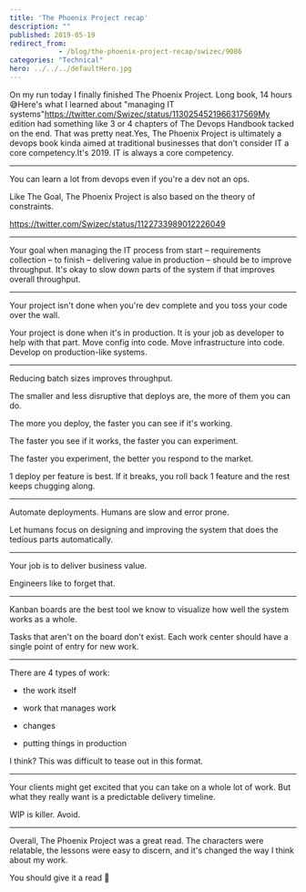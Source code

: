 ```yaml
---
title: 'The Phoenix Project recap'
description: ""
published: 2019-05-19
redirect_from: 
            - /blog/the-phoenix-project-recap/swizec/9086
categories: "Technical"
hero: ../../../defaultHero.jpg
---
```

On my run today I finally finished The Phoenix Project. Long book, 14 hours 😅Here&#x27;s what I learned about &quot;managing IT systems&quot;https://twitter.com/Swizec/status/1130254521966317569My edition had something like 3 or 4 chapters of The Devops Handbook tacked on the end. That was pretty neat.Yes, The Phoenix Project is ultimately a devops book kinda aimed at traditional businesses that don&#x27;t consider IT a core competency.It&#x27;s 2019. IT is always a core competency.

---

You can learn a lot from devops even if you&#x27;re a dev not an ops.

Like The Goal, The Phoenix Project is also based on the theory of constraints.

https://twitter.com/Swizec/status/1122733989012226049

---

Your goal when managing the IT process from start – requirements collection – to finish – delivering value in production – should be to improve throughput. It&#x27;s okay to slow down parts of the system if that improves overall throughput.

---

Your project isn&#x27;t done when you&#x27;re dev complete and you toss your code over the wall.

Your project is done when it&#x27;s in production. It is your job as developer to help with that part. Move config into code. Move infrastructure into code. Develop on production-like systems.

---

Reducing batch sizes improves throughput.

The smaller and less disruptive that deploys are, the more of them you can do.

The more you deploy, the faster you can see if it&#x27;s working.

The faster you see if it works, the faster you can experiment.

The faster you experiment, the better you respond to the market.

1 deploy per feature is best. If it breaks, you roll back 1 feature and the rest keeps chugging along.

---

Automate deployments. Humans are slow and error prone.

Let humans focus on designing and improving the system that does the tedious parts automatically.

---

Your job is to deliver business value.

Engineers like to forget that.

---

Kanban boards are the best tool we know to visualize how well the system works as a whole.

Tasks that aren&#x27;t on the board don&#x27;t exist. Each work center should have a single point of entry for new work.

---

There are 4 types of work:

- the work itself

* work that manages work

* changes

* putting things in production

I think? This was difficult to tease out in this format.

---

Your clients might get excited that you can take on a whole lot of work. But what they really want is a predictable delivery timeline.

WIP is killer. Avoid.

---

Overall, The Phoenix Project was a great read. The characters were relatable, the lessons were easy to discern, and it&#x27;s changed the way I think about my work.

You should give it a read 🤘
